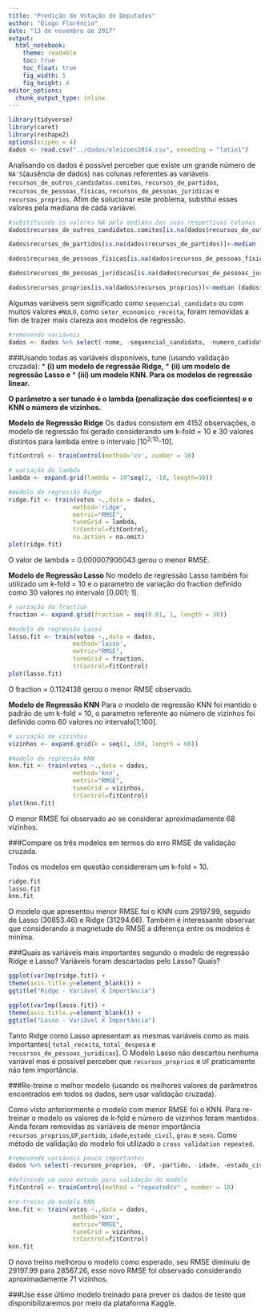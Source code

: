 ```yaml
---
title: "Predição de Votação de Deputados"
author: "Diogo Florêncio"
date: "13 de novembro de 2017"
output:
  html_notebook:
    theme: readable 
    toc: true
    toc_float: true
    fig_width: 5
    fig_height: 4
editor_options: 
  chunk_output_type: inline
---
```


```r
library(tidyverse)
library(caret)
library(reshape2)
options(scipen = 4)
dados <- read.csv("../dados/eleicoes2014.csv", encoding = "latin1")
```

Analisando os dados é possível perceber que existe um grande número de `NA'S`(ausência de dados) nas colunas referentes as variáveis `recursos_de_outros_candidatos.comites`, `recursos_de_partidos`, `recursos_de_pessoas_físicas`, `recursos_de_pessoas_juridicas` e `recursos_proprios`. Afim de solucionar este problema, substitui esses valores pela mediana de cada variável. 

```r
#substituindo os valores NA pela mediana das suas respectivas colunas
dados$recursos_de_outros_candidatos.comites[is.na(dados$recursos_de_outros_candidatos.comites)]<-median (dados$recursos_de_outros_candidatos.comites, na.rm = TRUE)

dados$recursos_de_partidos[is.na(dados$recursos_de_partidos)]<-median (dados$recursos_de_partidos, na.rm = TRUE)

dados$recursos_de_pessoas_físicas[is.na(dados$recursos_de_pessoas_físicas)]<-median (dados$recursos_de_pessoas_físicas, na.rm = TRUE)

dados$recursos_de_pessoas_juridicas[is.na(dados$recursos_de_pessoas_juridicas)]<-median (dados$recursos_de_pessoas_juridicas, na.rm = TRUE)

dados$recursos_proprios[is.na(dados$recursos_proprios)]<-median (dados$recursos_proprios, na.rm = TRUE)
```

Algumas variáveis sem significado como `sequencial_candidato` ou com muitos valores `#NULO`, como `setor_economico_receita`, foram removidas a fim de trazer mais clareza aos modelos de regressão.

```r
#removendo variáveis
dados <- dados %>% select(-nome, -sequencial_candidato, -numero_cadidato, -cargo, -setor_economico_receita, -setor_economico_despesa)
```

###Usando todas as variáveis disponíveis, tune (usando validação cruzada): 
  * **(i) um modelo de regressão Ridge,** 
  * **(ii) um modelo de regressão Lasso e** 
  * **(iii) um modelo KNN. Para os modelos de regressão linear.**
  
**O parâmetro a ser tunado é o lambda (penalização dos coeficientes) e o KNN o número de vizinhos.**

**Modelo de Regressão Ridge**
Os dados consistem em 4152 observações, o modelo de regressão foi gerado considerando um k-fold = 10 e 30 valores distintos para lambda entre o intervalo [10^2;10^-10].

```r
fitControl <- trainControl(method='cv', number = 10)

# variação do lambda
lambda <- expand.grid(lambda = 10^seq(2, -10, length=30))

#modelo de regressão Ridge
ridge.fit <- train(votos ~.,data = dados, 
                  method='ridge', 
                  metric="RMSE",
                  tuneGrid = lambda,
                  trControl=fitControl,
                  na.action = na.omit)
plot(ridge.fit)
```
O valor de lambda = 0.000007906043 gerou o menor RMSE.

**Modelo de Regressão Lasso**
No modelo de regressão Lasso também foi utilizado um k-fold = 10 e o parametro de variação do fraction definido como 30 valores no intervalo [0.001; 1].

```r
# variação do fraction
fraction <- expand.grid(fraction = seq(0.01, 1, length = 30))

#modelo de regressão Lasso
lasso.fit <- train(votos ~.,data = dados, 
                  method='lasso', 
                  metric="RMSE",
                  tuneGrid = fraction,
                  trControl=fitControl)
plot(lasso.fit)
```
O fraction = 0.1124138 gerou o menor RMSE observado. 

**Modelo de Regressão KNN**
Para o modelo de regressão KNN foi mantido o padrão de um k-fold = 10, o parametro referente ao número de vizinhos foi definido como 60 valores no intervalo[1;100].

```r
# variação de vizinhos
vizinhos <- expand.grid(k = seq(1, 100, length = 60))

#modelo de regressão KNN
knn.fit <- train(votos ~.,data = dados, 
                  method='knn', 
                  metric="RMSE",
                  tuneGrid = vizinhos,
                  trControl=fitControl)
plot(knn.fit)
```
O menor RMSE foi observado ao se considerar aproximadamente 68 vizinhos.

###Compare os três modelos em termos do erro RMSE de validação cruzada.

Todos os modelos em questão considereram um k-fold = 10.
```r
ridge.fit
lasso.fit
knn.fit
```
O modelo que apresentou menor RMSE foi o KNN com 29197.99, seguido de Lasso (30853.46) e Ridge (31294.66). Também é interessante observar que considerando a magnetude do RMSE a diferença entre os modelos é miníma.

###Quais as variáveis mais importantes segundo o modelo de regressão Ridge e Lasso?  Variáveis foram descartadas pelo Lasso? Quais?

```r
ggplot(varImp(ridge.fit)) +
theme(axis.title.y=element_blank()) +
ggtitle("Ridge - Variável X Importância")
```


```r
ggplot(varImp(lasso.fit)) +
theme(axis.title.y=element_blank()) +
ggtitle("Lasso - Variável X Importância")
```
Tanto Ridge como Lasso apresentam as mesmas variáveis como as mais importantes( `total_receita`, `total_despesa` e `recusrsos_de_pessoas_juridicas`). O Modelo Lasso não descartou nenhuma variável mas é possível perceber que `recursos_proprios` e `UF` praticamente não tem importância.

###Re-treine o melhor modelo (usando os melhores valores de parâmetros encontrados em todos os dados, sem usar validação cruzada).

Como visto anteriormente o modelo com menor RMSE foi o KNN. Para re-treinar o modelo os valores de k-fold e número de vizinhos foram mantidos. Ainda foram removidas as variáveis de menor importância `recursos_proprios`,`UF`,`partido`, `idade`,`estado_civil`, `grau` e `sexo`. Como método de validação do modelo foi utilizado o `cross validation repeated`.

```r
#removendo variáveis pouco importantes
dados %>% select(-recursos_proprios, -UF, -partido, -idade, -estado_civil, -grau, -sexo)

#definindo um novo método para validação do modelo
fitControl <- trainControl(method = "repeatedcv" , number = 10)

#re-treino do modelo KNN
knn.fit <- train(votos ~.,data = dados, 
                  method='knn', 
                  metric="RMSE",
                  tuneGrid = vizinhos,
                  trControl=fitControl)
knn.fit
```
O novo treino melhorou o modelo como esperado, seu RMSE diminuiu de 29197.99 para 28567.26, esse novo RMSE foi observado considerando aproximadamente 71 vizinhos.

###Use esse último modelo treinado para prever os dados de teste que disponibilizaremos por meio da plataforma Kaggle.

```r

```
